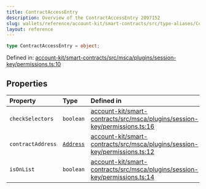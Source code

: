 ```yaml
---
title: ContractAccessEntry
description: Overview of the ContractAccessEntry 2097152
slug: wallets/reference/account-kit/smart-contracts/src/type-aliases/ContractAccessEntry
layout: reference
---
```


```ts
type ContractAccessEntry = object;
```

Defined in: [account-kit/smart-contracts/src/msca/plugins/session-key/permissions.ts:10](https://github.com/alchemyplatform/aa-sdk/blob/923a52171f7246172caf350853843e6680197da9/account-kit/smart-contracts/src/msca/plugins/session-key/permissions.ts#L10)

## Properties

| Property                                     | Type                                                              | Defined in                                                                                                                                                                                                                                        |
| :------------------------------------------- | :---------------------------------------------------------------- | :------------------------------------------------------------------------------------------------------------------------------------------------------------------------------------------------------------------------------------------------ |
| <a id="checkselectors" /> `checkSelectors`   | `boolean`                                                         | [account-kit/smart-contracts/src/msca/plugins/session-key/permissions.ts:16](https://github.com/alchemyplatform/aa-sdk/blob/923a52171f7246172caf350853843e6680197da9/account-kit/smart-contracts/src/msca/plugins/session-key/permissions.ts#L16) |
| <a id="contractaddress" /> `contractAddress` | [`Address`](../../../../aa-sdk/core/src/type-aliases/Address.mdx) | [account-kit/smart-contracts/src/msca/plugins/session-key/permissions.ts:12](https://github.com/alchemyplatform/aa-sdk/blob/923a52171f7246172caf350853843e6680197da9/account-kit/smart-contracts/src/msca/plugins/session-key/permissions.ts#L12) |
| <a id="isonlist" /> `isOnList`               | `boolean`                                                         | [account-kit/smart-contracts/src/msca/plugins/session-key/permissions.ts:14](https://github.com/alchemyplatform/aa-sdk/blob/923a52171f7246172caf350853843e6680197da9/account-kit/smart-contracts/src/msca/plugins/session-key/permissions.ts#L14) |
